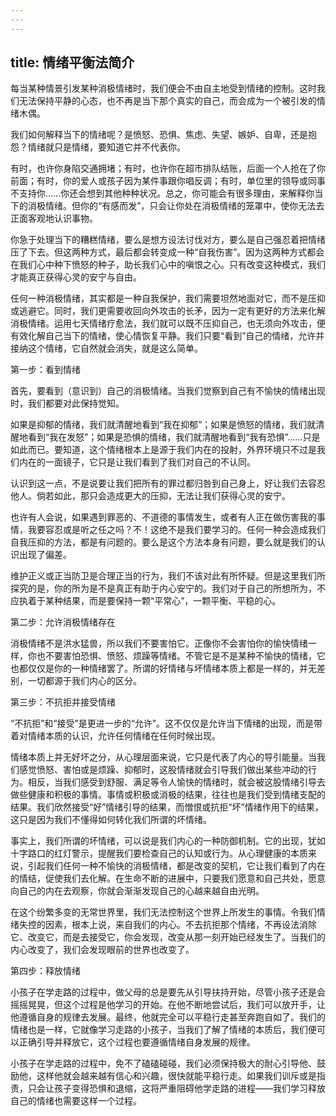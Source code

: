 ```yaml
---
---
---
```

title: 情绪平衡法简介
---




每当某种情景引发某种消极情绪时，我们便会不由自主地受到情绪的控制。这时我们无法保持平静的心态，也不再是当下那个真实的自己，而会成为一个被引发的情绪木偶。

我们如何解释当下的情绪呢？是愤怒、恐惧、焦虑、失望、嫉妒、自卑，还是抱怨？情绪就只是情绪，要知道它并不代表你。

有时，也许你身陷交通拥堵；有时，也许你在超市排队结账，后面一个人抢在了你前面；有时，你的爱人或孩子因为某件事跟你唱反调；有时，单位里的领导或同事不支持你……你还会想到其他种种状况。总之，你可能会有很多理由，来解释你当下的消极情绪。但你的“有感而发”，只会让你处在消极情绪的笼罩中，使你无法去正面客观地认识事物。

你急于处理当下的糟糕情绪，要么是想方设法讨伐对方，要么是自己强忍着把情绪压了下去。但这两种方式，最后都会转变成一种“自我伤害”。因为这两种方式都会在我们心中种下愤怒的种子，助长我们心中的嗔恨之心。只有改变这种模式，我们才能真正获得心灵的安宁与自由。

任何一种消极情绪，其实都是一种自我保护，我们需要坦然地面对它，而不是压抑或逃避它。同时，我们更需要收回向外攻击的长矛，因为一定有更好的方法来化解消极情绪。运用七天情绪疗愈法，我们就可以既不压抑自己，也无须向外攻击，便有效化解自己当下的情绪，使心情恢复平静。我们只要“看到”自己的情绪，允许并接纳这个情绪，它自然就会消失，就是这么简单。

第一步：看到情绪

首先，要看到（意识到）自己的消极情绪。当我们觉察到自己有不愉快的情绪出现时，我们都要对此保持觉知。

如果是抑郁的情绪，我们就清醒地看到“我在抑郁”；如果是愤怒的情绪，我们就清醒地看到“我在发怒”；如果是恐惧的情绪，我们就清醒地看到“我有恐惧”……只是如此而已。要知道，这个情绪根本上是源于我们内在的投射，外界环境只不过是我们内在的一面镜子，它只是让我们看到了我们对自己的不认同。

认识到这一点，不是说要让我们把所有的罪过都归咎到自己身上，好让我们去容忍他人。倘若如此，那只会造成更大的压抑，无法让我们获得心灵的安宁。

也许有人会说，如果遇到罪恶的、不道德的事情发生，或者有人正在做伤害我的事情，我要容忍或是听之任之吗？不！这绝不是我们要学习的。任何一种会造成我们自我压抑的方法，都是有问题的。要么是这个方法本身有问题，要么就是我们的认识出现了偏差。

维护正义或正当防卫是合理正当的行为，我们不该对此有所怀疑。但是这里我们所探究的是，你的所为是不是真正有助于内心安宁的。我们对于自己的所想所为，不应执着于某种结果，而是要保持一颗“平常心”，一颗平衡、平稳的心。

第二步：允许消极情绪存在

消极情绪不是洪水猛兽，所以我们不要害怕它。正像你不会害怕你的愉快情绪一样，你也不要害怕恐惧、愤怒、烦躁等情绪。不管它是不是某种不愉快的情绪，它也都仅仅是你的一种情绪罢了。所谓的好情绪与坏情绪本质上都是一样的，并无差别，一切都源于我们内心的区分。

第三步：不抗拒并接受情绪

“不抗拒”和“接受”是更进一步的“允许”。这不仅仅是允许当下情绪的出现，而是带着对情绪本质的认识，允许任何情绪在任何时候出现。

情绪本质上并无好坏之分，从心理层面来说，它只是代表了内心的导引能量。当我们感觉愤怒、害怕或是烦躁、抑郁时，这股情绪就会引导我们做出某些冲动的行为。相反，当我们感受到舒服、满足等令人愉快的情绪时，就会被这股情绪引导去做些健康和积极的事情。事情或积极或消极的结果，往往也是我们受到情绪支配的结果。我们欣然接受“好”情绪引导的结果，而憎恨或抗拒“坏”情绪作用下的结果，这只是因为我们不懂得如何转化我们所谓的坏情绪。

事实上，我们所谓的坏情绪，可以说是我们内心的一种防御机制。它的出现，犹如十字路口的红灯警示，提醒我们要检查自己的认知或行为。从心理健康的本质来说，引起我们任何一种不愉快的消极情绪，都是改变的契机，它让我们看到了内在的情结，促使我们去化解。在生命不断的进展中，只要我们愿意和自己共处，愿意向自己的内在去观察，你就会渐渐发现自己的心越来越自由光明。

在这个纷繁多变的无常世界里，我们无法控制这个世界上所发生的事情。令我们情绪失控的因素，根本上说，来自我们的内心。不去抗拒那个情绪，不再设法消除它、改变它，而是去接受它，你会发现，改变从那一刻开始已经发生了。当我们的内心改变了，我们会发现眼前的世界也改变了。

第四步：释放情绪

小孩子在学走路的过程中，做父母的总是要先从引导扶持开始，尽管小孩子还是会摇摇晃晃，但这个过程是他学习的开始。在他不断地尝试后，我们可以放开手，让他遵循自身的规律去发展。最终，他就完全可以平稳行走甚至奔跑自如了。我们的情绪也是一样，它就像学习走路的小孩子，当我们了解了情绪的本质后，我们便可以正确引导并释放它，这个过程也要遵循情绪自身发展的规律。

小孩子在学走路的过程中，免不了磕磕碰碰，我们必须保持极大的耐心引导他、鼓励他，这样他就会越来越有信心和兴趣，很快就能平稳行走。如果我们训斥或是指责，只会让孩子变得恐惧和退缩，这将严重阻碍他学走路的进程——我们学习释放自己的情绪也需要这样一个过程。
